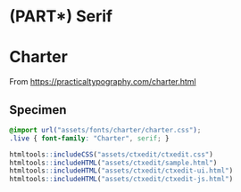 # (PART\*) Serif {-}

# Charter

From <https://practicaltypography.com/charter.html>

## Specimen

```css
@import url("assets/fonts/charter/charter.css");
.live { font-family: "Charter", serif; }
```

```r
htmltools::includeCSS("assets/ctxedit/ctxedit.css")
htmltools::includeHTML("assets/ctxedit/sample.html")
htmltools::includeHTML("assets/ctxedit/ctxedit-ui.html")
htmltools::includeHTML("assets/ctxedit/ctxedit-js.html")
```
